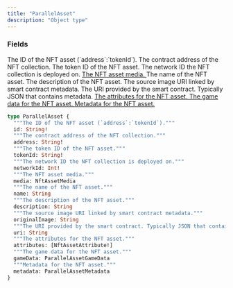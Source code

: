 ```yaml
---
title: "ParallelAsset"
description: "Object type"
---
```


### Fields

<ResponseField name="id" type="String!" required>
  The ID of the NFT asset (`address`:`tokenId`).
</ResponseField>

<ResponseField name="address" type="String!" required>
  The contract address of the NFT collection.
</ResponseField>

<ResponseField name="tokenId" type="String!" required>
  The token ID of the NFT asset.
</ResponseField>

<ResponseField name="networkId" type="Int!" required>
  The network ID the NFT collection is deployed on.
</ResponseField>

<a href="/api-reference/types/nftassetmedia">
  <ResponseField name="media" type="NftAssetMedia">
    The NFT asset media.
  </ResponseField>
</a>

<ResponseField name="name" type="String">
  The name of the NFT asset.
</ResponseField>

<ResponseField name="description" type="String">
  The description of the NFT asset.
</ResponseField>

<ResponseField name="originalImage" type="String">
  The source image URI linked by smart contract metadata.
</ResponseField>

<ResponseField name="uri" type="String">
  The URI provided by the smart contract. Typically JSON that contains metadata.
</ResponseField>

<a href="/api-reference/types/nftassetattribute">
  <ResponseField name="attributes" type="[NftAssetAttribute!]">
    The attributes for the NFT asset.
  </ResponseField>
</a>

<a href="/api-reference/types/parallelassetgamedata">
  <ResponseField name="gameData" type="ParallelAssetGameData">
    The game data for the NFT asset.
  </ResponseField>
</a>

<a href="/api-reference/types/parallelassetmetadata">
  <ResponseField name="metadata" type="ParallelAssetMetadata">
    Metadata for the NFT asset.
  </ResponseField>
</a>


```graphql ParallelAsset
type ParallelAsset {
  """The ID of the NFT asset (`address`:`tokenId`)."""
  id: String!
  """The contract address of the NFT collection."""
  address: String!
  """The token ID of the NFT asset."""
  tokenId: String!
  """The network ID the NFT collection is deployed on."""
  networkId: Int!
  """The NFT asset media."""
  media: NftAssetMedia
  """The name of the NFT asset."""
  name: String
  """The description of the NFT asset."""
  description: String
  """The source image URI linked by smart contract metadata."""
  originalImage: String
  """The URI provided by the smart contract. Typically JSON that contains metadata."""
  uri: String
  """The attributes for the NFT asset."""
  attributes: [NftAssetAttribute!]
  """The game data for the NFT asset."""
  gameData: ParallelAssetGameData
  """Metadata for the NFT asset."""
  metadata: ParallelAssetMetadata
}
```
